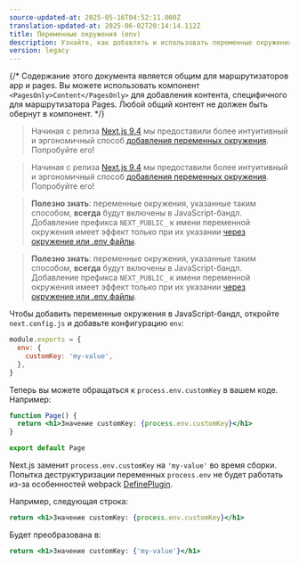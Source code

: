 ```yaml
---
source-updated-at: 2025-05-16T04:52:11.000Z
translation-updated-at: 2025-06-02T20:14:14.112Z
title: Переменные окружения (env)
description: Узнайте, как добавлять и использовать переменные окружения в вашем приложении Next.js во время сборки.
version: legacy
---
```


{/* Содержание этого документа является общим для маршрутизаторов app и pages. Вы можете использовать компонент `<PagesOnly>Content</PagesOnly>` для добавления контента, специфичного для маршрутизатора Pages. Любой общий контент не должен быть обернут в компонент. */}

<AppOnly>

> Начиная с релиза [Next.js 9.4](https://nextjs.org/blog/next-9-4) мы предоставили более интуитивный и эргономичный способ [добавления переменных окружения](/docs/app/guides/environment-variables). Попробуйте его!

</AppOnly>

<PagesOnly>

> Начиная с релиза [Next.js 9.4](https://nextjs.org/blog/next-9-4) мы предоставили более интуитивный и эргономичный способ [добавления переменных окружения](/docs/pages/guides/environment-variables). Попробуйте его!

</PagesOnly>

<AppOnly>

> **Полезно знать**: переменные окружения, указанные таким способом, **всегда** будут включены в JavaScript-бандл. Добавление префикса `NEXT_PUBLIC_` к имени переменной окружения имеет эффект только при их указании [через окружение или .env файлы](/docs/app/guides/environment-variables).

</AppOnly>

<PagesOnly>

> **Полезно знать**: переменные окружения, указанные таким способом, **всегда** будут включены в JavaScript-бандл. Добавление префикса `NEXT_PUBLIC_` к имени переменной окружения имеет эффект только при их указании [через окружение или .env файлы](/docs/pages/guides/environment-variables).

</PagesOnly>

Чтобы добавить переменные окружения в JavaScript-бандл, откройте `next.config.js` и добавьте конфигурацию `env`:

```js filename="next.config.js"
module.exports = {
  env: {
    customKey: 'my-value',
  },
}
```

Теперь вы можете обращаться к `process.env.customKey` в вашем коде. Например:

```jsx
function Page() {
  return <h1>Значение customKey: {process.env.customKey}</h1>
}

export default Page
```

Next.js заменит `process.env.customKey` на `'my-value'` во время сборки. Попытка деструктуризации переменных `process.env` не будет работать из-за особенностей webpack [DefinePlugin](https://webpack.js.org/plugins/define-plugin/).

Например, следующая строка:

```jsx
return <h1>Значение customKey: {process.env.customKey}</h1>
```

Будет преобразована в:

```jsx
return <h1>Значение customKey: {'my-value'}</h1>
```